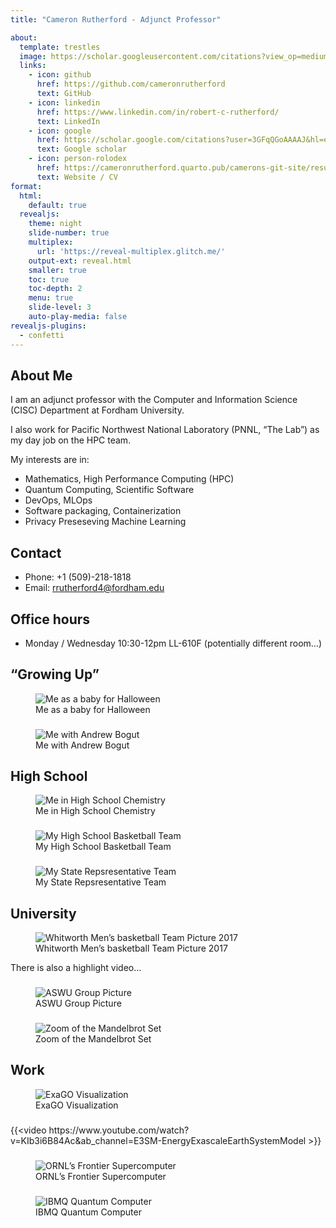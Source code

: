 ```yaml
---
title: "Cameron Rutherford - Adjunct Professor"

about:
  template: trestles
  image: https://scholar.googleusercontent.com/citations?view_op=medium_photo&user=3GFqQGoAAAAJ&citpid=1
  links:
    - icon: github
      href: https://github.com/cameronrutherford
      text: GitHub
    - icon: linkedin
      href: https://www.linkedin.com/in/robert-c-rutherford/
      text: LinkedIn
    - icon: google
      href: https://scholar.google.com/citations?user=3GFqQGoAAAAJ&hl=en&oi=sra
      text: Google scholar
    - icon: person-rolodex
      href: https://cameronrutherford.quarto.pub/camerons-git-site/resume/resume.html
      text: Website / CV
format:
  html:
    default: true
  revealjs:
    theme: night
    slide-number: true
    multiplex:
      url: 'https://reveal-multiplex.glitch.me/'
    output-ext: reveal.html
    smaller: true
    toc: true
    toc-depth: 2
    menu: true
    slide-level: 3
    auto-play-media: false
revealjs-plugins:
  - confetti
---
```


## About Me

I am an adjunct professor with the Computer and Information Science (CISC) Department at Fordham University.

I also work for Pacific Northwest National Laboratory (PNNL, "The Lab") as my day job on the HPC team.

My interests are in:

- Mathematics, High Performance Computing (HPC)
- Quantum Computing, Scientific Software
- DevOps, MLOps
- Software packaging, Containerization
- Privacy Preseseving Machine Learning

## Contact

- Phone: +1 (509)-218-1818
- Email: [rrutherford4@fordham.edu](mailto:rrutherford4@fordham.edu)

## Office hours

- Monday / Wednesday 10:30-12pm LL-610F (potentially different room...)

::: {.content-visible when-format="revealjs"}

## "Growing Up"

![Me as a baby for Halloween](https://cameronrutherford.quarto.pub/camerons-git-site/presentations/stem-engagement/images/baby.jpeg)

###

![Me with Andrew Bogut](https://cameronrutherford.quarto.pub/camerons-git-site/presentations/stem-engagement/images/bogut.jpeg)

## High School

![Me in High School Chemistry](https://cameronrutherford.quarto.pub/camerons-git-site/presentations/stem-engagement/images/grammar.jpeg)

###

![My High School Basketball Team](https://cameronrutherford.quarto.pub/camerons-git-site/presentations/stem-engagement/images/gram-basketball.jpeg)

###

![My State Repsresentative Team](https://cameronrutherford.quarto.pub/camerons-git-site/presentations/stem-engagement/images/nationals.jpeg)

## University

![Whitworth Men's basketball Team Picture 2017](https://i.ytimg.com/vi/Q1GbTwKw0xM/maxresdefault.jpg)

There is also a highlight video...

###

![ASWU Group Picture](https://cameronrutherford.quarto.pub/camerons-git-site/presentations/stem-engagement/images/aswu.jpeg)

###

![Zoom of the Mandelbrot Set](https://cameronrutherford.quarto.pub/camerons-git-site/presentations/stem-engagement/images/mandle.gif)

## Work

![ExaGO Visualization](https://cameronrutherford.quarto.pub/camerons-git-site/presentations/stem-engagement/images/exago.png)

###

{{<video https://www.youtube.com/watch?v=KIb3i6B84Ac&ab_channel=E3SM-EnergyExascaleEarthSystemModel >}}

###

![ORNL's Frontier Supercomputer](https://spectrum.ieee.org/media-library/the-frontier-supercomputer-retains-its-top-ranking-on-the-latest-entry-in-the-top500-list-of-the-worlds-fastest-high-performanc.jpg?id=32094316&width=3600&height=2700)

###

![IBMQ Quantum Computer](https://wp.technologyreview.com/wp-content/uploads/2019/03/leadspace-background-10.jpg)

:::
